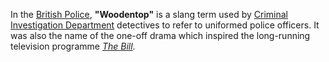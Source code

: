 In the [[British Police]], '''"Woodentop"''' is a slang term used by [[Criminal Investigation Department]] detectives to refer to uniformed police officers. It was also the name of the one-off drama which inspired the long-running television programme ''[[The Bill]]''.
{{substub}}